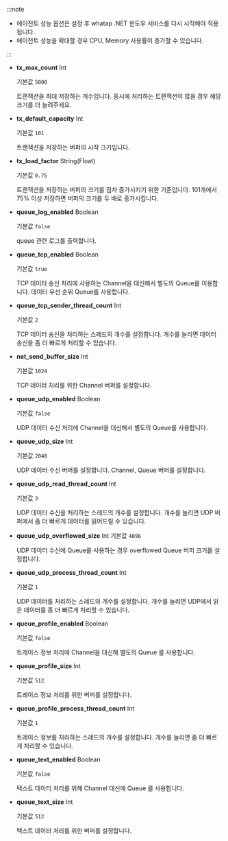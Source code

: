 :::note

* 에이전트 성능 옵션은 설정 후 whatap .NET 윈도우 서비스를 다시 시작해야 적용됩니다.
* 에이전트 성능을 확대할 경우 CPU, Memory 사용률이 증가할 수 있습니다.

:::

* **tx_max_count** <span class='type'>Int</span>
  
  기본값 `5000`

  트랜잭션을 최대 저장하는 개수입니다. 동시에 처리하는 트랜잭션이 많을 경우 해당 크기를 더 늘려주세요.

* **tx_default_capacity** <span class='type'>Int</span>
  
  기본값 `101`
  
  트랜잭션을 저장하는 버퍼의 시작 크기입니다.

* **tx_load_factor** <span class='type'>String(Float)</span>
  
  기본값 `0.75`
  
  트랜잭션을 저장하는 버퍼의 크기를 점차 증가시키기 위한 기준입니다. 101개에서 75% 이상 저장하면 버퍼의 크기를 두 배로 증가시킵니다.
                          
* **queue_log_enabled** <span class='type'>Boolean</span>
  
  기본값 `false`
  
  queue 관련 로그를 출력합니다.

* **queue_tcp_enabled** <span class='type'>Boolean</span>
  
  기본값 `true`

  TCP 데이터 송신 처리에 사용하는 Channel을 대신해서 별도의 Queue를 이용합니다. 데이터 우선 순위 Queue를 사용합니다.

* **queue_tcp_sender_thread_count** <span class='type'>Int</span>

  기본값 `2`

  TCP 데이터 송신을 처리하는 스레드의 개수를 설정합니다. 개수를 늘리면 데이터 송신을 좀 더 빠르게 처리할 수 있습니다. 

* **net_send_buffer_size** <span class='type'>Int</span>
  
  기본값 `1024`

  TCP 데이터 처리를 위한 Channel 버퍼를 설정합니다.

* **queue_udp_enabled** <span class='type'>Boolean</span>

  기본값 `false`

  UDP 데이터 수신 처리에 Channel을 대신해서 별도의 Queue를 사용합니다.

* **queue_udp_size** <span class='type'>Int</span>

  기본값 `2048`

  UDP 데이터 수신 버퍼를 설정합니다. Channel, Queue 버퍼를 설정합니다. 

* **queue_udp_read_thread_count** <span class='type'>Int</span>

  기본값 `3`

  UDP 데이터 수신을 처리하는 스레드의 개수를 설정합니다. 개수를 늘리면 UDP 버퍼에서 좀 더 빠르게 데이터를 읽어드릴 수 있습니다. 

* **queue_udp_overflowed_size** <span class='type'>Int</span>
  기본값 `4096`

  UDP 데이터 수신에 Queue를 사용하는 경우 overflowed Queue 버퍼 크기를 설정합니다.

* **queue_udp_process_thread_count** <span class='type'>Int</span>

  기본값 `1`

  UDP 데이터를 처리하는 스레드의 개수를 설정합니다. 개수를 늘리면 UDP에서 읽은 데이터를 좀 더 빠르게 처리할 수 있습니다.

* **queue_profile_enabled** <span class='type'>Boolean</span>

  기본값 `false`

  트레이스 정보 처리에 Channel을 대신해 별도의 Queue 를 사용합니다.

* **queue_profile_size** <span class='type'>Int</span>

  기본값 `512`

  트레이스 정보 처리를 위한 버퍼를 설정합니다.

* **queue_profile_process_thread_count** <span class='type'>Int</span>

  기본값 `1`

  트레이스 정보를 처리하는 스레드의 개수를 설정합니다. 개수를 늘리면 좀 더 빠르게 처리할 수 있습니다.

* **queue_text_enabled** <span class='type'>Boolean</span>

  기본값 `false`

  텍스트 데이터 처리를 위해 Channel 대신에 Queue 를 사용합니다.

* **queue_text_size** <span class='type'>Int</span>

  기본값 `512`

  텍스트 데이터 처리를 위한 버퍼를 설정합니다.